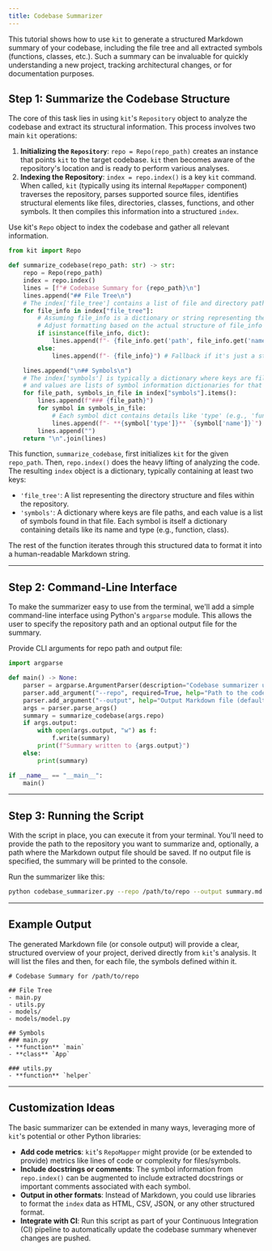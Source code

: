 ```yaml
---
title: Codebase Summarizer
---
```


This tutorial shows how to use `kit` to generate a structured Markdown summary of your codebase, including the file tree and all extracted symbols (functions, classes, etc.). Such a summary can be invaluable for quickly understanding a new project, tracking architectural changes, or for documentation purposes.

## Step 1: Summarize the Codebase Structure

The core of this task lies in using `kit`'s `Repository` object to analyze the codebase and extract its structural information. This process involves two main `kit` operations:

1.  **Initializing the `Repository`**: `repo = Repo(repo_path)` creates an instance that points `kit` to the target codebase. `kit` then becomes aware of the repository's location and is ready to perform various analyses.
2.  **Indexing the Repository**: `index = repo.index()` is a key `kit` command. When called, `kit` (typically using its internal `RepoMapper` component) traverses the repository, parses supported source files, identifies structural elements like files, directories, classes, functions, and other symbols. It then compiles this information into a structured `index`.

Use kit's `Repo` object to index the codebase and gather all relevant information.

```python
from kit import Repo

def summarize_codebase(repo_path: str) -> str:
    repo = Repo(repo_path)
    index = repo.index()
    lines = [f"# Codebase Summary for {repo_path}\n"]
    lines.append("## File Tree\n")
    # The index['file_tree'] contains a list of file and directory paths
    for file_info in index["file_tree"]:
        # Assuming file_info is a dictionary or string representing the path
        # Adjust formatting based on the actual structure of file_info objects from repo.index()
        if isinstance(file_info, dict):
            lines.append(f"- {file_info.get('path', file_info.get('name', 'Unknown file/dir'))}")
        else:
            lines.append(f"- {file_info}") # Fallback if it's just a string path

    lines.append("\n## Symbols\n")
    # The index['symbols'] is typically a dictionary where keys are file paths
    # and values are lists of symbol information dictionaries for that file.
    for file_path, symbols_in_file in index["symbols"].items():
        lines.append(f"### {file_path}")
        for symbol in symbols_in_file:
            # Each symbol dict contains details like 'type' (e.g., 'function', 'class') and 'name'.
            lines.append(f"- **{symbol['type']}** `{symbol['name']}`")
        lines.append("")
    return "\n".join(lines)
```

This function, `summarize_codebase`, first initializes `kit` for the given `repo_path`. Then, `repo.index()` does the heavy lifting of analyzing the code. The resulting `index` object is a dictionary, typically containing at least two keys:

*   `'file_tree'`: A list representing the directory structure and files within the repository.
*   `'symbols'`: A dictionary where keys are file paths, and each value is a list of symbols found in that file. Each symbol is itself a dictionary containing details like its name and type (e.g., function, class).

The rest of the function iterates through this structured data to format it into a human-readable Markdown string.

---

## Step 2: Command-Line Interface

To make the summarizer easy to use from the terminal, we'll add a simple command-line interface using Python's `argparse` module. This allows the user to specify the repository path and an optional output file for the summary.

Provide CLI arguments for repo path and output file:

```python
import argparse

def main() -> None:
    parser = argparse.ArgumentParser(description="Codebase summarizer using kit.")
    parser.add_argument("--repo", required=True, help="Path to the code repository")
    parser.add_argument("--output", help="Output Markdown file (default: stdout)")
    args = parser.parse_args()
    summary = summarize_codebase(args.repo)
    if args.output:
        with open(args.output, "w") as f:
            f.write(summary)
        print(f"Summary written to {args.output}")
    else:
        print(summary)

if __name__ == "__main__":
    main()
```

---

## Step 3: Running the Script

With the script in place, you can execute it from your terminal. You'll need to provide the path to the repository you want to summarize and, optionally, a path where the Markdown output file should be saved. If no output file is specified, the summary will be printed to the console.

Run the summarizer like this:

```sh
python codebase_summarizer.py --repo /path/to/repo --output summary.md
```

---

## Example Output

The generated Markdown file (or console output) will provide a clear, structured overview of your project, derived directly from `kit`'s analysis. It will list the files and then, for each file, the symbols defined within it.

```
# Codebase Summary for /path/to/repo

## File Tree
- main.py
- utils.py
- models/
- models/model.py

## Symbols
### main.py
- **function** `main`
- **class** `App`

### utils.py
- **function** `helper`
```

---

## Customization Ideas

The basic summarizer can be extended in many ways, leveraging more of `kit`'s potential or other Python libraries:

*   **Add code metrics**: `kit`'s `RepoMapper` might provide (or be extended to provide) metrics like lines of code or complexity for files/symbols.
*   **Include docstrings or comments**: The symbol information from `repo.index()` can be augmented to include extracted docstrings or important comments associated with each symbol.
*   **Output in other formats**: Instead of Markdown, you could use libraries to format the `index` data as HTML, CSV, JSON, or any other structured format.
*   **Integrate with CI**: Run this script as part of your Continuous Integration (CI) pipeline to automatically update the codebase summary whenever changes are pushed.
